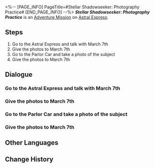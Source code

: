 <%-- [PAGE_INFO]
PageTitle=#Stellar Shadowseeker: Photography Practice#
[END_PAGE_INFO] --%>
{{Stub|Dialogue.}}
{{Mission Infobox
|id            = 8002100
|title         = 
|image         = <!--Mission Stellar Shadowseeker Photography Practice.png-->
|type          = Adventure
|event_name    = 
|chapter       = 
|requirements  = Reach [[Trailblaze Level]] 21
|summary       = <!--official mission summary from Fate's Atlas-->
|characters    = Trailblazer
|startLocation = [[Astral Express]] - [[Passenger Cabin]]
|world         = Astral Express
|area          = Passenger Cabin
|prev          = 
|next          = Stellar Shadowseeker: 1st Stop, Master Control Zone
|rewards       = Credit*5,000
}}
'''''Stellar Shadowseeker: Photography Practice''''' is an [[Adventure Mission]] on [[Astral Express]].

==Steps==
# Go to the Astral Express and talk with March 7th
# Give the photos to March 7th
# Go to the Parlor Car and take a photo of the subject
# Give the photos to March 7th

<!--
==Gameplay Notes==

--><!--
==Trial Character==

-->
==Dialogue==
{{Stub Dialogue}}

===Go to the Astral Express and talk with March 7th===
{{Mission Description|type=adventure|location=Passenger Cabin|March 7th seems like she needs help. Go ask what happened.}}
{{Dialogue Start}}
:{{tx}}
{{Dialogue End}}

===Give the photos to March 7th===
{{Mission Description|type=adventure|location=Passenger Cabin|update|The photos are all done. Show them to March 7th.}}
{{Dialogue Start}}
:{{tx}}
{{Dialogue End}}

===Go to the Parlor Car and take a photo of the subject===
{{Mission Description|type=adventure|location=Parlor Car|update|The shadowy object in the photo looks somewhat familiar. It must be something aboard the Express...}}
{{Dialogue Start}}
:{{tx}}
{{Dialogue End}}

===Give the photos to March 7th===
{{Mission Description|type=adventure|location=Passenger Cabin|update|The photos are all done. Show them to March 7th.}}
{{Dialogue Start}}
:{{tx}}
{{Dialogue End}}

==Other Languages==
{{Other Languages
|en   = Stellar Shadowseeker: Photography Practice
|zhs  = 星旅寻影•摄影练习
|zht  = 星旅尋影•攝影練習
|ja   = 星々の影を探して・撮影練習
|ko   = 그림자를 찾는 별의 여정•촬영 연습
|es   = Fotografías estelares: práctica fotográfica
|fr   = Sur la piste des ombres des étoiles&nbsp;: Entraînement à la photo
|ru   = Искатели теней: Практика фотографа
|th   = ท่องดาราเฟ้นเงา - การฝึกถ่ายรูป
|vi   = Tìm Ảnh Hành Trình Sao: Luyện Tay Chụp Ảnh
|de   = Stellarer Schattensucher: Fotografieren üben
|id   = Penjelajah Bayangan Bintang: Latihan Memotret
|pt   = Sombrio Estelar: Treino de Fotografia
}}

==Change History==
{{Change History|1.5}}

